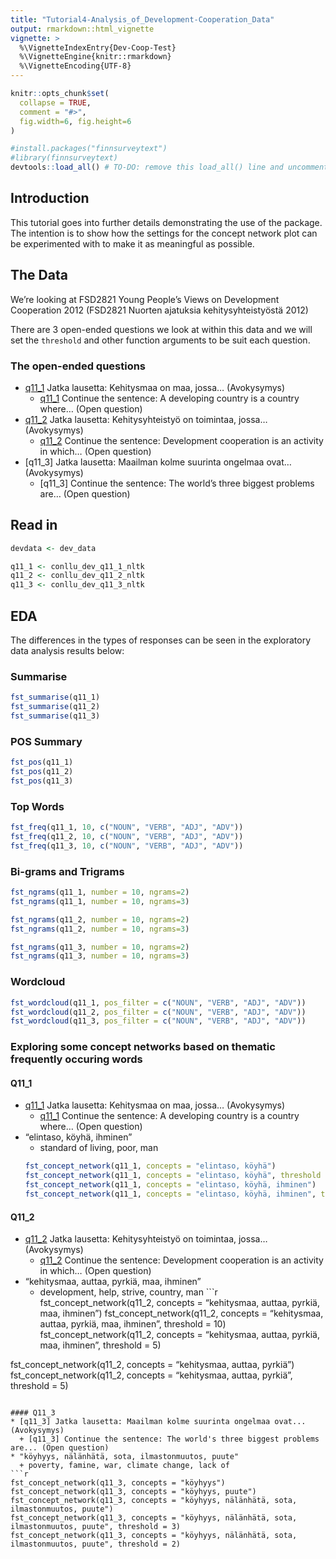 ```yaml
---
title: "Tutorial4-Analysis_of_Development-Cooperation_Data"
output: rmarkdown::html_vignette
vignette: >
  %\VignetteIndexEntry{Dev-Coop-Test}
  %\VignetteEngine{knitr::rmarkdown}
  %\VignetteEncoding{UTF-8}
---
```


```r
knitr::opts_chunk$set(
  collapse = TRUE,
  comment = "#>", 
  fig.width=6, fig.height=6
)
```

```r
#install.packages("finnsurveytext")
#library(finnsurveytext)
devtools::load_all() # TO-DO: remove this load_all() line and uncomment the library() line. 
```
## Introduction

This tutorial goes into further details demonstrating the use of the package. The intention is to show how the settings for the concept network plot can be experimented with to make it as meaningful as possible.

## The Data
We're looking at FSD2821 Young People's Views on Development Cooperation 2012 (FSD2821 Nuorten ajatuksia kehitysyhteistyöstä 2012)

There are 3 open-ended questions we look at within this data and we will set the `threshold` and other function arguments to be suit each question.

### The open-ended questions
* [q11_1] Jatka lausetta: Kehitysmaa on maa, jossa... (Avokysymys)
  + [q11_1] Continue the sentence: A developing country is a country where... (Open question)
* [q11_2] Jatka lausetta: Kehitysyhteistyö on toimintaa, jossa... (Avokysymys)
  + [q11_2] Continue the sentence: Development cooperation is an activity in which... (Open question)
* [q11_3] Jatka lausetta: Maailman kolme suurinta ongelmaa ovat... (Avokysymys)
  + [q11_3] Continue the sentence: The world's three biggest problems are... (Open question)



## Read in 

```r
devdata <- dev_data

q11_1 <- conllu_dev_q11_1_nltk
q11_2 <- conllu_dev_q11_2_nltk
q11_3 <- conllu_dev_q11_3_nltk
```

## EDA

The differences in the types of responses can be seen in the exploratory data analysis results below: 

### Summarise
```r
fst_summarise(q11_1)
fst_summarise(q11_2)
fst_summarise(q11_3)
```

### POS Summary
```r
fst_pos(q11_1)
fst_pos(q11_2)
fst_pos(q11_3)
```

### Top Words
```r
fst_freq(q11_1, 10, c("NOUN", "VERB", "ADJ", "ADV"))
fst_freq(q11_2, 10, c("NOUN", "VERB", "ADJ", "ADV"))
fst_freq(q11_3, 10, c("NOUN", "VERB", "ADJ", "ADV"))
```

### Bi-grams and Trigrams 

```r
fst_ngrams(q11_1, number = 10, ngrams=2)
fst_ngrams(q11_1, number = 10, ngrams=3)

fst_ngrams(q11_2, number = 10, ngrams=2)
fst_ngrams(q11_2, number = 10, ngrams=3)

fst_ngrams(q11_3, number = 10, ngrams=2)
fst_ngrams(q11_3, number = 10, ngrams=3)
```

### Wordcloud
```r
fst_wordcloud(q11_1, pos_filter = c("NOUN", "VERB", "ADJ", "ADV"))
fst_wordcloud(q11_2, pos_filter = c("NOUN", "VERB", "ADJ", "ADV"))
fst_wordcloud(q11_3, pos_filter = c("NOUN", "VERB", "ADJ", "ADV"))

```

### Exploring some concept networks based on thematic frequently occuring words

#### Q11_1
* [q11_1] Jatka lausetta: Kehitysmaa on maa, jossa... (Avokysymys)
  + [q11_1] Continue the sentence: A developing country is a country where... (Open question)
* "elintaso, köyhä, ihminen"
  + standard of living, poor, man
```r
fst_concept_network(q11_1, concepts = "elintaso, köyhä")
fst_concept_network(q11_1, concepts = "elintaso, köyhä", threshold = 3)
fst_concept_network(q11_1, concepts = "elintaso, köyhä, ihminen")
fst_concept_network(q11_1, concepts = "elintaso, köyhä, ihminen", threshold = 3)
```

#### Q11_2
* [q11_2] Jatka lausetta: Kehitysyhteistyö on toimintaa, jossa... (Avokysymys)
  + [q11_2] Continue the sentence: Development cooperation is an activity in which... (Open question)
* "kehitysmaa, auttaa, pyrkiä, maa, ihminen"
  + development, help, strive, country, man
```r
fst_concept_network(q11_2, concepts = "kehitysmaa, auttaa, pyrkiä, maa, ihminen")
fst_concept_network(q11_2, concepts = "kehitysmaa, auttaa, pyrkiä, maa, ihminen", threshold = 10)
fst_concept_network(q11_2, concepts = "kehitysmaa, auttaa, pyrkiä, maa, ihminen", threshold = 5)

fst_concept_network(q11_2, concepts = "kehitysmaa, auttaa, pyrkiä")
fst_concept_network(q11_2, concepts = "kehitysmaa, auttaa, pyrkiä", threshold = 5)

```

#### Q11_3
* [q11_3] Jatka lausetta: Maailman kolme suurinta ongelmaa ovat... (Avokysymys)
  + [q11_3] Continue the sentence: The world's three biggest problems are... (Open question)
* "köyhyys, nälänhätä, sota, ilmastonmuutos, puute"
  + poverty, famine, war, climate change, lack of
```r
fst_concept_network(q11_3, concepts = "köyhyys")
fst_concept_network(q11_3, concepts = "köyhyys, puute")
fst_concept_network(q11_3, concepts = "köyhyys, nälänhätä, sota, ilmastonmuutos, puute") 
fst_concept_network(q11_3, concepts = "köyhyys, nälänhätä, sota, ilmastonmuutos, puute", threshold = 3)
fst_concept_network(q11_3, concepts = "köyhyys, nälänhätä, sota, ilmastonmuutos, puute", threshold = 2)
```

